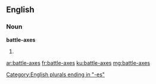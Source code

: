 ==English==

===Noun===
'''battle-axes'''

# {{plural of|battle-ax}}

[[Category:English plurals ending in "-es"]]

[[ar:battle-axes]]
[[fr:battle-axes]]
[[ku:battle-axes]]
[[mg:battle-axes]]